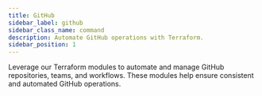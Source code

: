 ```yaml
---
title: GitHub
sidebar_label: github
sidebar_class_name: command
description: Automate GitHub operations with Terraform.
sidebar_position: 1
---
```


<Intro>
  Leverage our Terraform modules to automate and manage GitHub repositories, teams, and workflows. These modules help ensure consistent and automated GitHub operations.
</Intro>

<DocCardList/>
